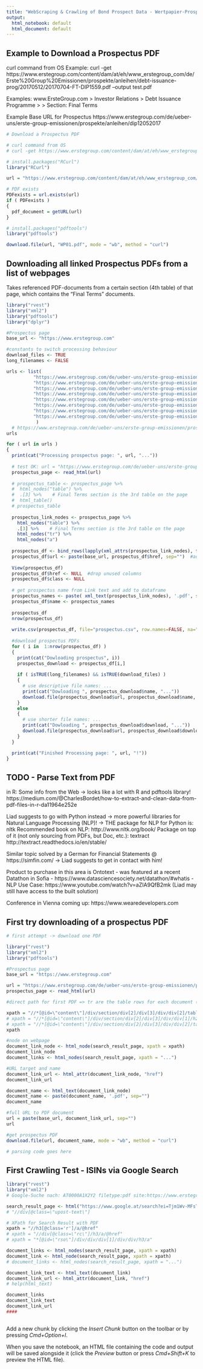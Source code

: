 ```yaml
---
title: "WebScraping & Crawling of Bond Prospect Data - Wertpapier-Prospekt-Daten"
output:
  html_notebook: default
  html_document: default
---
```


## Example to Download a Prospectus PDF

curl command from OS
Example:
curl -get https://www.erstegroup.com/content/dam/at/eh/www_erstegroup_com/de/Erste%20Group%20Emissionen/prospekte/anleihen/debt-issuance-prog/20170512/20170704-FT-DIP1559.pdf --output test.pdf

Examples: www.ErsteGroup.com > Investor Relations > Debt Issuance Programme > <Date> > Section: Final Terms

Example Base URL for Prospectus https://www.erstegroup.com/de/ueber-uns/erste-group-emissionen/prospekte/anleihen/dip12052017

```r
# Download a Prospectus PDF

# curl command from OS
# curl -get https://www.erstegroup.com/content/dam/at/eh/www_erstegroup_com/de/Erste%20Group%20Emissionen/prospekte/anleihen/debt-issuance-prog/20170512/20170704-FT-DIP1559.pdf --output test.pdf

# install.packages("RCurl")
library("RCurl")

url = "https://www.erstegroup.com/content/dam/at/eh/www_erstegroup_com/de/Erste%20Group%20Emissionen/prospekte/anleihen/debt-issuance-prog/20170512/20170704-FT-DIP1559.pdf"

# PDF exists
PDFexists = url.exists(url)
if ( PDFexists ) 
{
  pdf_document = getURL(url)
}

# install.packages("pdftools")
library("pdftools")

download.file(url, "WP01.pdf", mode = "wb", method = "curl")

```


## Downloading all linked Prospectus PDFs from a list of webpages 

Takes referenced PDF-documents from a certain section (4th table) of that page, which contains the "Final Terms" documents.

```r
library("rvest")
library("xml2")
library("pdftools")
library("dplyr")

#Prospectus page
base_url <- "https://www.erstegroup.com"

#constants to switch processing behaviour
download_files <- TRUE
long_filenames <- FALSE

urls <- list( 
          "https://www.erstegroup.com/de/ueber-uns/erste-group-emissionen/prospekte/anleihen/dip12052017", # is already processed
          "https://www.erstegroup.com/de/ueber-uns/erste-group-emissionen/prospekte/anleihen/dip13052016",
          "https://www.erstegroup.com/de/ueber-uns/erste-group-emissionen/prospekte/anleihen/dip13052015",
          "https://www.erstegroup.com/de/ueber-uns/erste-group-emissionen/prospekte/anleihen/dip14052014",
          "https://www.erstegroup.com/de/ueber-uns/erste-group-emissionen/prospekte/anleihen/dip08072013",
          "https://www.erstegroup.com/de/ueber-uns/erste-group-emissionen/prospekte/anleihen/dip31052012",
          "https://www.erstegroup.com/de/ueber-uns/erste-group-emissionen/prospekte/anleihen/dip08062011",
          "https://www.erstegroup.com/de/ueber-uns/erste-group-emissionen/prospekte/anleihen/dip08062010"
           )
  # https://www.erstegroup.com/de/ueber-uns/erste-group-emissionen/prospekte/anleihen/dip07062010 -> Table[4] required!
urls

for ( url in urls ) 
{
  print(cat("Processing prospectus page: ", url, "..."))
  
  # test OK: url = "https://www.erstegroup.com/de/ueber-uns/erste-group-emissionen/prospekte/anleihen/dip12052017"
  prospectus_page <- read_html(url)
  
  # prospectus_table <- prospectus_page %>%
  #  html_nodes("table") %>%
  #  .[3] %>%    # Final Terms section is the 3rd table on the page
  #  html_table()
  # prospectus_table
  
  prospectus_link_nodes <- prospectus_page %>%
    html_nodes("table") %>%
    .[3] %>%    # Final Terms section is the 3rd table on the page
    html_nodes("tr") %>% 
    html_nodes("a")
  
  prospectus_df <- bind_rows(lapply(xml_attrs(prospectus_link_nodes), function(x) data.frame(as.list(x), stringsAsFactors=FALSE)))
  prospectus_df$url <- paste(base_url, prospectus_df$href, sep="")  #add full URL for download
  
  View(prospectus_df)
  prospectus_df$href <- NULL  #drop unused columns
  prospectus_df$class <- NULL
  
  # get prospectus name from Link text and add to dataframe
  prospectus_names <- paste( xml_text(prospectus_link_nodes), '.pdf', sep="" )  
  prospectus_df$name <- prospectus_names
  
  prospectus_df
  nrow(prospectus_df)
  
  write.csv(prospectus_df, file="prospectus.csv", row.names=FALSE, na="", append=TRUE)  #help(write.csv)
  
  #download prospectus PDFs
  for ( i in  1:nrow(prospectus_df) ) 
  {
    print(cat("Dowloading prospectus", i))
    prospectus_download <- prospectus_df[i,]
      
    if ( isTRUE(long_filenames) && isTRUE(download_files) )
    {
      # use descriptive file names: ...
      print(cat("Dowloading ", prospectus_download$name, "..."))
      download.file(prospectus_download$url, prospectus_download$name, mode = "wb", method = "curl")
    }  
    else
    {
      # use shorter file names: ...
      print(cat("Dowloading ", prospectus_download$download, "..."))
      download.file(prospectus_download$url, prospectus_download$download, mode = "wb", method = "curl")  
    }
  }

  print(cat("Finished Processing page: ", url, "!"))
}

```


## TODO - Parse Text from PDF

in R: Some info from the Web -> looks like a lot with R and pdftools library!
  https://medium.com/@CharlesBordet/how-to-extract-and-clean-data-from-pdf-files-in-r-da11964e252e

Liad suggests to go with Python instead 
-> more powerful libraries for Natural Language Processing (NLP)!
-> THE package for NLP for Python is: nltk
Recommended book on NLP: http://www.nltk.org/book/
Package on top of it (not only sourcing from PDFs, but Doc, etc.): textract http://textract.readthedocs.io/en/stable/

Similar topic solved by a German for Financial Statements @ https://simfin.com/ 
-> Liad suggests to get in contact with him!

Product to purchase in this area is Ontotext - was featured at a recent Datathon in Sofia - https://www.datasciencesociety.net/datathon/#whatis - NLP Use Case: https://www.youtube.com/watch?v=aZIA9QfB2mk (Liad may still have access to the built solution)

Conference in Vienna coming up: https://www.wearedevelopers.com 


## First try downloading of a prospectus PDF
```r
# first attempt -> download one PDF

library("rvest")
library("xml2")
library("pdftools")

#Prospectus page
base_url = "https://www.erstegroup.com"

url = "https://www.erstegroup.com/de/ueber-uns/erste-group-emissionen/prospekte/anleihen/dip12052017"
prospectus_page <- read_html(url)

#direct path for first PDF => tr are the table rows for each document (ideal for looping through it)

xpath = "//*[@id=\"content\"]/div/section/div[2]/div[3]/div/div[2]/table/tbody/tr[4]/td[1]/a"
# xpath = "//*[@id=\"content\"]/div/section/div[2]/div[3]/div/div[1]/h2"
# xpath = "//*[@id=\"content\"]/div/section/div[2]/div[3]/div/div[2]/table"
xpath

#node on webpage
document_link_node <- html_node(search_result_page, xpath = xpath)
document_link_node
document_links <- html_nodes(search_result_page, xpath = "...")

#URL target and name
document_link_url <- html_attr(document_link_node, "href")
document_link_url

document_name <- html_text(document_link_node)
document_name <- paste(document_name, '.pdf', sep="")
document_name

#full URL to PDF document
url = paste(base_url, document_link_url, sep="")
url

#get prospectus PDF
download.file(url, document_name, mode = "wb", method = "curl")

```



```r
# parsing code goes here
```


## First Crawling Test - ISINs via Google Search
```r
library("rvest")
library("xml2")
# Google-Suche nach: AT0000A1X2Y2 filetype:pdf site:https://www.erstegroup.com

search_result_page <- html("https://www.google.at/search?ei=Tjm1Wv-MFsTWkwXnwJLoBw&q=AT0000A1X2Y2+filetype%3Apdf+site%3Ahttps%3A%2F%2Fwww.erstegroup.com&oq=AT0000A1X2Y2+filetype%3Apdf+site%3Ahttps%3A%2F%2Fwww.erstegroup.com&gs_l=psy-ab.3...168634.188311.0.188721.34.32.1.0.0.0.105.1697.31j1.32.0....0...1c.1.64.psy-ab..1.0.0....0.DWpY5hOqPjU")
# "//div[@class=\"upost-text\"]

# XPath for Search Result with PDF
xpath = "//h3[@class='r']/a/@href"
# xpath = "//div[@class=\"rc\"]/h3/a/@href"
# xpath = "*[@id=\"rso\"]/div/div/div[1]/div/div/h3/a"

document_links <- html_nodes(search_result_page, xpath = xpath)
document_link <- html_node(search_result_page, xpath = xpath)
# document_links <- html_nodes(search_result_page, xpath = "...")

document_link_text <- html_text(document_link)
document_link_url <- html_attr(document_link, "href")
# help(html_text)

document_links
document_link_text
document_link_url
####



```



Add a new chunk by clicking the *Insert Chunk* button on the toolbar or by pressing *Cmd+Option+I*.

When you save the notebook, an HTML file containing the code and output will be saved alongside it (click the *Preview* button or press *Cmd+Shift+K* to preview the HTML file).
